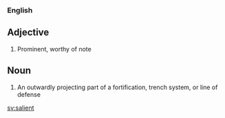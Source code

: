 ===English===

==Adjective==

# Prominent, worthy of note

== Noun ==

# An outwardly projecting part of a fortification, trench system, or line of defense

[[sv:salient]]